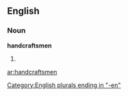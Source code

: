 ==English==

===Noun===
'''handcraftsmen'''

# {{plural of|[[handcraftsman]]}}

[[Category:English plurals ending in "-en"]]

[[ar:handcraftsmen]]